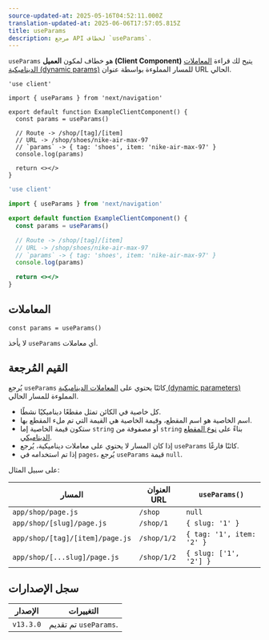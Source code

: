 ```yaml
---
source-updated-at: 2025-05-16T04:52:11.000Z
translation-updated-at: 2025-06-06T17:57:05.815Z
title: useParams
description: مرجع API لخطاف `useParams`.
---
```


`useParams` هو خطاف لمكون **العميل (Client Component)** يتيح لك قراءة [المعاملات الديناميكية (dynamic params)](/docs/app/building-your-application/routing/dynamic-routes) للمسار المملوءة بواسطة عنوان URL الحالي.

```tsx filename="app/example-client-component.tsx" switcher
'use client'

import { useParams } from 'next/navigation'

export default function ExampleClientComponent() {
  const params = useParams()

  // Route -> /shop/[tag]/[item]
  // URL -> /shop/shoes/nike-air-max-97
  // `params` -> { tag: 'shoes', item: 'nike-air-max-97' }
  console.log(params)

  return <></>
}
```

```jsx filename="app/example-client-component.js" switcher
'use client'

import { useParams } from 'next/navigation'

export default function ExampleClientComponent() {
  const params = useParams()

  // Route -> /shop/[tag]/[item]
  // URL -> /shop/shoes/nike-air-max-97
  // `params` -> { tag: 'shoes', item: 'nike-air-max-97' }
  console.log(params)

  return <></>
}
```

## المعاملات

```tsx
const params = useParams()
```

لا يأخذ `useParams` أي معاملات.

## القيم المُرجعة

يُرجع `useParams` كائنًا يحتوي على [المعاملات الديناميكية (dynamic parameters)](/docs/app/building-your-application/routing/dynamic-routes) المملوءة للمسار الحالي.

- كل خاصية في الكائن تمثل مقطعًا ديناميكيًا نشطًا.
- اسم الخاصية هو اسم المقطع، وقيمة الخاصية هي القيمة التي تم ملء المقطع بها.
- ستكون قيمة الخاصية إما `string` أو مصفوفة من `string` بناءً على [نوع المقطع الديناميكي](/docs/app/building-your-application/routing/dynamic-routes).
- إذا كان المسار لا يحتوي على معاملات ديناميكية، يُرجع `useParams` كائنًا فارغًا.
- إذا تم استخدامه في `pages`، يُرجع `useParams` قيمة `null`.

على سبيل المثال:

| المسار                           | العنوان URL  | `useParams()`             |
| ------------------------------- | ----------- | ------------------------- |
| `app/shop/page.js`              | `/shop`     | `null`                    |
| `app/shop/[slug]/page.js`       | `/shop/1`   | `{ slug: '1' }`           |
| `app/shop/[tag]/[item]/page.js` | `/shop/1/2` | `{ tag: '1', item: '2' }` |
| `app/shop/[...slug]/page.js`    | `/shop/1/2` | `{ slug: ['1', '2'] }`    |

## سجل الإصدارات

| الإصدار   | التغييرات                 |
| --------- | ----------------------- |
| `v13.3.0` | تم تقديم `useParams`. |